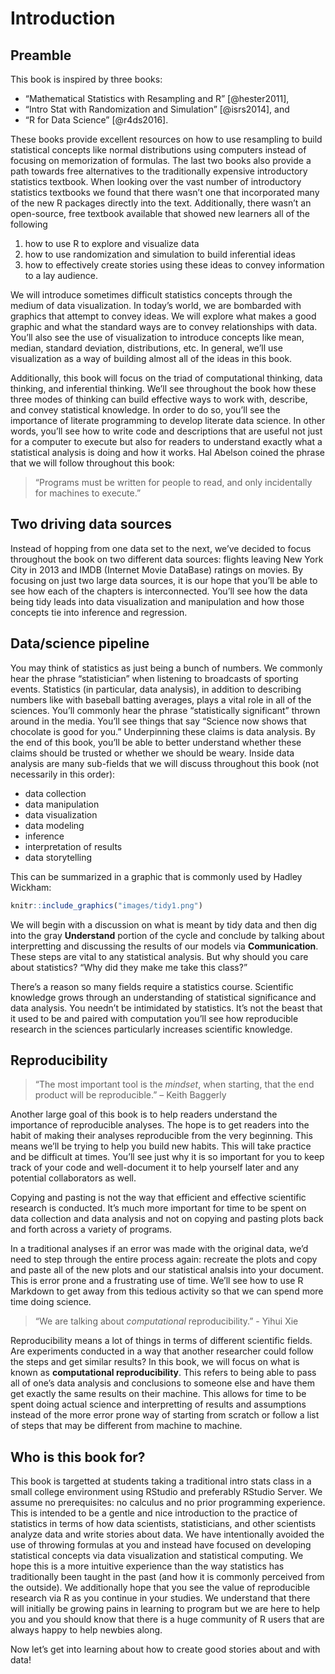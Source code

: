 # Introduction {#intro}

## Preamble

This book is inspired by three books:

- "Mathematical Statistics with Resampling and R" [@hester2011], 
- "Intro Stat with Randomization and Simulation" [@isrs2014], and
- "R for Data Science" [@r4ds2016].

These books provide excellent resources on how to use resampling to build statistical concepts like normal distributions using computers instead of focusing on memorization of formulas.  The last two books also provide a path towards free alternatives to the traditionally expensive introductory statistics textbook.  When looking over the vast number of introductory statistics textbooks we found that there wasn't one that incorporated many of the new R packages directly into the text.  Additionally, there wasn't an open-source, free textbook available that showed new learners all of the following

1. how to use R to explore and visualize data
2. how to use randomization and simulation to build inferential ideas
3. how to effectively create stories using these ideas to convey information to a lay audience.

We will introduce sometimes difficult statistics concepts through the medium of data visualization.  In today's world, we are bombarded with graphics that attempt to convey ideas.  We will explore what makes a good graphic and what the standard ways are to convey relationships with data.  You'll also see the use of visualization to introduce concepts like mean, median, standard deviation, distributions, etc.  In general, we'll use visualization as a way of building almost all of the ideas in this book.

Additionally, this book will focus on the triad of computational thinking, data thinking, and inferential thinking.  We'll see throughout the book how these three modes of thinking can build effective ways to work with, describe, and convey statistical knowledge.  In order to do so, you'll see the importance of literate programming to develop literate data science.  In other words, you'll see how to write code and descriptions that are useful not just for a computer to execute but also for readers to understand exactly what a statistical analysis is doing and how it works.  Hal Abelson coined the phrase that we will follow throughout this book:

> "Programs must be written for people to read, and only incidentally for machines to execute."

## Two driving data sources

Instead of hopping from one data set to the next, we've decided to focus throughout the book on two different data sources:  flights leaving New York City in 2013 and IMDB (Internet Movie DataBase) ratings on movies.  By focusing on just two large data sources, it is our hope that you'll be able to see how each of the chapters is interconnected.  You'll see how the data being tidy leads into data visualization and manipulation and how those concepts tie into inference and regression.

## Data/science pipeline

You may think of statistics as just being a bunch of numbers.  We commonly hear the phrase "statistician" when listening to broadcasts of sporting events.  Statistics (in particular, data analysis), in addition to describing numbers like with baseball batting averages, plays a vital role in all of the sciences.  You'll commonly hear the phrase "statistically significant" thrown around in the media.  You'll see things that say "Science now shows that chocolate is good for you."  Underpinning these claims is data analysis.  By the end of this book, you'll be able to better understand whether these claims should be trusted or whether we should be weary.  Inside data analysis are many sub-fields that we will discuss throughout this book (not necessarily in this order):

- data collection
- data manipulation
- data visualization
- data modeling
- inference
- interpretation of results
- data storytelling

This can be summarized in a graphic that is commonly used by Hadley Wickham:

```r
knitr::include_graphics("images/tidy1.png")
```

We will begin with a discussion on what is meant by tidy data and then dig into the gray **Understand** portion of the cycle and conclude by talking about interpretting and discussing the results of our models via **Communication**.  These steps are vital to any statistical analysis.  But why should you care about statistics?  "Why did they make me take this class?"

There's a reason so many fields require a statistics course.  Scientific knowledge grows through an understanding of statistical significance and data analysis.  You needn't be intimidated by statistics.  It's not the beast that it used to be and paired with computation you'll see how reproducible research in the sciences particularly increases scientific knowledge.

## Reproducibility

> "The most important tool is the _mindset_, when starting, that the end product will be reproducible." – Keith Baggerly

Another large goal of this book is to help readers understand the importance of reproducible analyses. The hope is to get readers into the habit of making their analyses reproducible from the very beginning.  This means we'll be trying to help you build new habits.  This will take practice and be difficult at times. You'll see just why it is so important for you to keep track of your code and well-document it to help yourself later and any potential collaborators as well.  

Copying and pasting is not the way that efficient and effective scientific research is conducted.  It's much more important for time to be spent on data collection and data analysis and not on copying and pasting plots back and forth across a variety of programs.

In a traditional analyses if an error was made with the original data, we'd need to step through the entire process again:  recreate the plots and copy and paste all of the new plots and our statistical analsis into your document.  This is error prone and a frustrating use of time.  We'll see how to use R Markdown to get away from this tedious activity so that we can spend more time doing science.

> "We are talking about _computational_ reproducibility." - Yihui Xie

Reproducibility means a lot of things in terms of different scientific fields.  Are experiments conducted in a way that another researcher could follow the steps and get similar results?  In this book, we will focus on what is known as **computational reproducibility**.  This refers to being able to pass all of one's data analysis and conclusions to someone else and have them get exactly the same results on their machine.  This allows for time to be spent doing actual science and interpretting of results and assumptions instead of the more error prone way of starting from scratch or follow a list of steps that may be different from machine to machine.

## Who is this book for?

This book is targetted at students taking a traditional intro stats class in a small college environment using RStudio and preferably RStudio Server. We assume no prerequisites: no calculus and no prior programming experience.  This is intended to be a gentle and nice introduction to the practice of statistics in terms of how data scientists, statisticians, and other scientists analyze data and write stories about data.  We have intentionally avoided the use of throwing formulas at you and instead have focused on developing statistical concepts via data visualization and statistical computing.  We hope this is a more intuitive experience than the way statistics has traditionally been taught in the past (and how it is commonly perceived from the outside).  We additionally hope that you see the value of reproducible research via R as you continue in your studies.  We understand that there will initially be growing pains in learning to program but we are here to help you and you should know that there is a huge community of R users that are always happy to help newbies along.

Now let's get into learning about how to create good stories about and with data!
